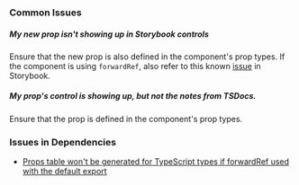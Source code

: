 
<Meta title="Overview/Writing Stories" />

### Common Issues

##### My new prop isn't showing up in Storybook controls

Ensure that the new prop is also defined in the component's prop types. If the component is using `forwardRef`, also refer to this known [issue](https://github.com/storybookjs/storybook/issues/9511) in Storybook.

##### My prop's control is showing up, but not the notes from TSDocs.
Ensure that the prop is defined in the component's prop types. 

### Issues in Dependencies
- [Props table won't be generated for TypeScript types if forwardRef used with the default export](https://github.com/storybookjs/storybook/issues/9511)